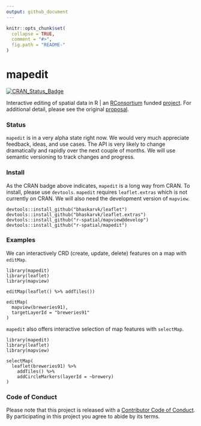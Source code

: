 ```yaml
---
output: github_document
---
```


<!-- README.md is generated from README.Rmd. Please edit that file -->

```r
knitr::opts_chunk$set(
  collapse = TRUE,
  comment = "#>",
  fig.path = "README-"
)
```

# mapedit

[![CRAN_Status_Badge](http://www.r-pkg.org/badges/version/mapedit)](https://cran.r-project.org/package=mapedit)

Interactive editing of spatial data in R | an [RConsortium](https://www.r-consortium.org/) funded [project](https://www.r-consortium.org/projects/awarded-projects).  For additional detail, please see the original [proposal](https://github.com/environmentalinformatics-marburg/mapview_toolchain/blob/master/mapview_interactive_data_manipulation.Rmd).

### Status

`mapedit` is in a very alpha state right now.  We would very much appreciate feedback, ideas, and use cases.  The API is very likely to change dramatically and rapidly over the next couple of months.  We will use semantic versioning to track changes and progress.

### Install

As the CRAN badge above indicates, `mapedit` is a long way from CRAN.  To install, please use `devtools`. `mapedit` requires `leaflet.extras` which is not currently on CRAN.  We will also need the development version of `mapview`.

```
devtools::install_github("bhaskarvk/leaflet")
devtools::install_github("bhaskarvk/leaflet.extras")
devtools::install_github("r-spatial/mapview@develop")
devtools::install_github("r-spatial/mapedit")
```

### Examples

We can interactively CRD (create, update, delete) features on a map with `editMap`.

```
library(mapedit)
library(leaflet)
library(mapview)

editMap(leaflet() %>% addTiles())

editMap(
  mapview(breweries91),
  targetLayerId = "breweries91"
)
```

`mapedit` also offers interactive selection of map features with `selectMap`.

```
library(mapedit)
library(leaflet)
library(mapview)

selectMap(
  leaflet(breweries91) %>%
    addTiles() %>%
    addCircleMarkers(layerId = ~brewery)
)
```

### Code of Conduct

Please note that this project is released with a [Contributor Code of Conduct](CONDUCT.md). By participating in this project you agree to abide by its terms.
